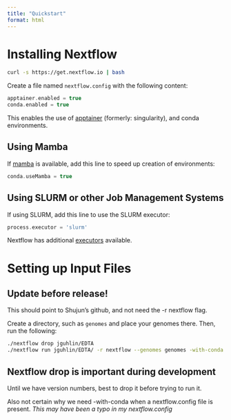```yaml
---
title: "Quickstart"
format: html
---
```


# Installing Nextflow

```bash
curl -s https://get.nextflow.io | bash
```

Create a file named `nextflow.config` with the following content:
```groovy
apptainer.enabled = true
conda.enabled = true
```
This enables the use of [apptainer](https://apptainer.org/) (formerly: singularity), and conda environments.

::: {.callout-note collapse="true"}
## Using Mamba
If [mamba](https://github.com/mamba-org/mamba) is available, add this line to speed up creation of environments:
```groovy
conda.useMamba = true
```
:::

::: {.callout-note collapse="true"}
## Using SLURM or other Job Management Systems
If using SLURM, add this line to use the SLURM executor:
```groovy
process.executor = 'slurm'
```

Nextflow has additional [executors](https://www.nextflow.io/docs/latest/executor.html) available.
:::

# Setting up Input Files
::: {.callout-important collapse="true"}
## Update before release!
This should point to Shujun's github, and not need the -r nextflow flag.
:::

Create a directory, such as `genomes` and place your genomes there. Then, run the following:
```bash
./nextflow drop jguhlin/EDTA
./nextflow run jguhlin/EDTA/ -r nextflow --genomes genomes -with-conda
```

::: {.callout-important}
## Nextflow drop is important during development
Until we have version numbers, best to drop it before trying to run it.

Also not certain why we need -with-conda when a nextflow.config file is present. *This may have been a typo in my nextflow.config*
:::
